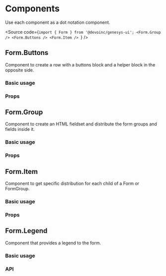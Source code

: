

<Meta of={FormStories} />

# Components

Use each component as a dot notation component.

<Source
  code={`import { Form } from '@devoinc/genesys-ui';
<Form.Group />
<Form.Buttons />
<Form.Item />
`}
/>

## Form.Buttons

Component to create a row with a buttons block and a helper block in the
opposite side.

### Basic usage

<Canvas of={FormStories.Buttons} />

### Props

<ArgTypes of={FormStories} />

## Form.Group

Component to create an HTML fieldset and distribute the form groups and fields
inside it.

### Basic usage

<Canvas of={GroupStories.Group} />

### Props

<ArgTypes of={GroupStories} />

## Form.Item

Component to get specific distribution for each child of a Form or FormGroup.

### Basic usage

<Canvas of={ItemStories.Item} />

### Props

<ArgTypes of={ItemStories} />

## Form.Legend

Component that provides a legend to the form.

### Basic usage

<Canvas of={LegendStories.Legend} />

### API

<ArgTypes of={LegendStories} />
